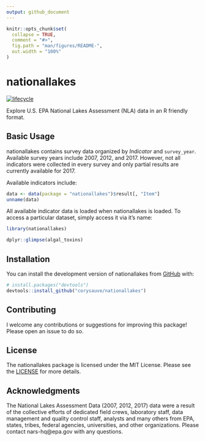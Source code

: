 ```yaml
---
output: github_document
---
```


<!-- README.md is generated from README.Rmd. Please edit that file -->

```r
knitr::opts_chunk$set(
  collapse = TRUE,
  comment = "#>",
  fig.path = "man/figures/README-",
  out.width = "100%"
)
```

# nationallakes

<!-- badges: start -->
[![lifecycle](https://img.shields.io/badge/lifecycle-experimental-brightgreen.svg)](https://www.tidyverse.org/lifecycle/#experimental)
<!-- badges: end -->

Explore U.S. EPA National Lakes Assessment (NLA) data in an R friendly format.   

## Basic Usage 

nationallakes contains survey data organized by *Indicator* and `survey_year`. Available survey years include 2007, 2012, and 2017. However, not all indicators were collected in every survey and only partial results are currently available for 2017.

Available indicators include:
```r
data <- data(package = "nationallakes")$result[, "Item"]
unname(data)
```

All available indicator data is loaded when nationallakes is loaded. To access a particular dataset, simply access it via it's name:
```r
library(nationallakes)

dplyr::glimpse(algal_toxins)
```


## Installation

You can install the development version of nationallakes from [GitHub](https://github.com/) with:

``` r
# install.packages("devtools")
devtools::install_github("corysauve/nationallakes")
```

## Contributing 

I welcome any contributions or suggestions for improving this package! Please open an issue to do so. 

## License 

The nationallakes package is licensed under the MIT License. Please see the [LICENSE](LICENSE.md) for more details.

## Acknowledgments 

The National Lakes Assessment Data (2007, 2012, 2017) data were a result of the collective efforts of dedicated field crews, laboratory staff, data management and quality control staff, analysts and many others from EPA, states, tribes, federal agencies, universities, and other organizations. Please contact nars-hq@epa.gov with any questions.
